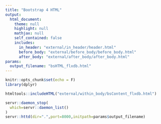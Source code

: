 ```yaml
---
title: "Bootstrap 4 HTML"
output: 
  html_document:
    theme: null
    highlight: null
    mathjax: null
    self_contained: false
    includes:
      in_header: "external/in_header/header.html"
      before_body: "external/before_body/before_body.html"
      after_body: "external/after_body/after_body.html"
params:
  output_filename: "bsHTML_flxdb.html"
---
```


```r
knitr::opts_chunk$set(echo = F)
library(dplyr)
```


```r
htmltools::includeHTML("external/within_body/bsContent_flxdb.html")
```


```r
servr::daemon_stop(
  which=servr::daemon_list()
)
servr::httd(dir=".",port=8000,initpath=params$output_filename)
```
